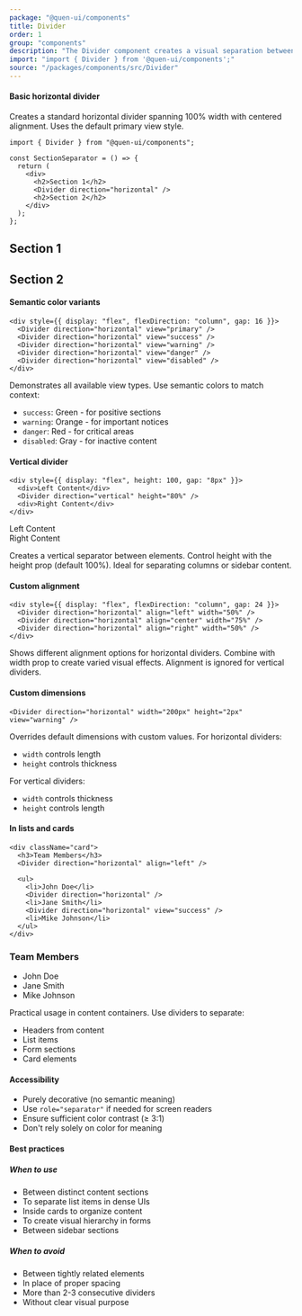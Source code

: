 ```yaml
---
package: "@quen-ui/components"
title: Divider
order: 1
group: "components"
description: "The Divider component creates a visual separation between content sections with flexible styling options. It serves as a clear visual indicator to organize content and improve readability in your UI."
import: "import { Divider } from '@quen-ui/components';"
source: "/packages/components/src/Divider"
---
```



#### Basic horizontal divider

Creates a standard horizontal divider spanning 100% width with centered alignment. Uses the default primary view style.

```tsx
import { Divider } from "@quen-ui/components";

const SectionSeparator = () => {
  return (
    <div>
      <h2>Section 1</h2>
      <Divider direction="horizontal" />
      <h2>Section 2</h2>
    </div>
  );
};
```

<div>
  <h2>Section 1</h2>
  <Divider direction="horizontal" />
  <h2>Section 2</h2>
</div>

#### Semantic color variants

```tsx
<div style={{ display: "flex", flexDirection: "column", gap: 16 }}>
  <Divider direction="horizontal" view="primary" />
  <Divider direction="horizontal" view="success" />
  <Divider direction="horizontal" view="warning" />
  <Divider direction="horizontal" view="danger" />
  <Divider direction="horizontal" view="disabled" />
</div>
```

<div style={{ display: "flex", flexDirection: "column", gap: 16 }}>
  <Divider direction="horizontal" view="primary" />
  <Divider direction="horizontal" view="success" />
  <Divider direction="horizontal" view="warning" />
  <Divider direction="horizontal" view="danger" />
  <Divider direction="horizontal" view="disabled" />
</div>

Demonstrates all available view types. Use semantic colors to match context:

- `success`: Green - for positive sections
- `warning`: Orange - for important notices
- `danger`: Red - for critical areas
- `disabled`: Gray - for inactive content

#### Vertical divider

```tsx
<div style={{ display: "flex", height: 100, gap: "8px" }}>
  <div>Left Content</div>
  <Divider direction="vertical" height="80%" />
  <div>Right Content</div>
</div>
```

<div style={{ display: "flex", height: 100, gap: "8px" }}>
  <div>Left Content</div>
  <Divider direction="vertical" height="80%" />
  <div>Right Content</div>
</div>

Creates a vertical separator between elements. Control height with the height prop (default 100%). Ideal for separating columns or sidebar content.

#### Custom alignment

```tsx
<div style={{ display: "flex", flexDirection: "column", gap: 24 }}>
  <Divider direction="horizontal" align="left" width="50%" />
  <Divider direction="horizontal" align="center" width="75%" />
  <Divider direction="horizontal" align="right" width="50%" />
</div>
```

<div style={{ display: "flex", flexDirection: "column", gap: 24 }}>
  <Divider direction="horizontal" align="left" width="50%" />
  <Divider direction="horizontal" align="center" width="75%" />
  <Divider direction="horizontal" align="right" width="50%" />
</div>

Shows different alignment options for horizontal dividers. Combine with width prop to create varied visual effects. Alignment is ignored for vertical dividers.

#### Custom dimensions

```tsx
<Divider direction="horizontal" width="200px" height="2px" view="warning" />
```

<Divider direction="horizontal" width="200px" height="2px" view="warning" />

Overrides default dimensions with custom values. For horizontal dividers:

- `width` controls length
- `height` controls thickness

For vertical dividers:

- `width` controls thickness
- `height` controls length

#### In lists and cards

```tsx
<div className="card">
  <h3>Team Members</h3>
  <Divider direction="horizontal" align="left" />

  <ul>
    <li>John Doe</li>
    <Divider direction="horizontal" />
    <li>Jane Smith</li>
    <Divider direction="horizontal" view="success" />
    <li>Mike Johnson</li>
  </ul>
</div>
```

<div className="card">
  <h3>Team Members</h3>
  <Divider direction="horizontal" align="left" />
  <ul>
    <li>John Doe</li>
    <Divider direction="horizontal" />
    <li>Jane Smith</li>
    <Divider direction="horizontal" view="success" />
    <li>Mike Johnson</li>
  </ul>
</div>

Practical usage in content containers. Use dividers to separate:
- Headers from content
- List items
- Form sections
- Card elements

#### Accessibility

- Purely decorative (no semantic meaning)
- Use `role="separator"` if needed for screen readers
- Ensure sufficient color contrast (≥ 3:1)
- Don't rely solely on color for meaning

#### Best practices

##### When to use
- Between distinct content sections
- To separate list items in dense UIs
- Inside cards to organize content
- To create visual hierarchy in forms
- Between sidebar sections

##### When to avoid
- Between tightly related elements
- In place of proper spacing
- More than 2-3 consecutive dividers
- Without clear visual purpose
